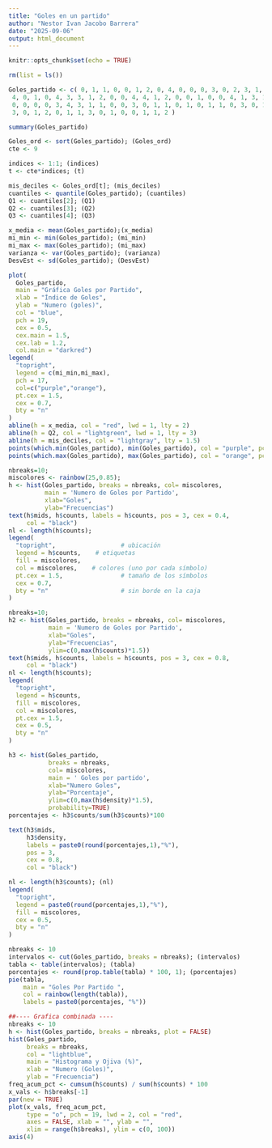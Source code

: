---
title: "Goles en un partido"
author: "Nestor Ivan Jacobo Barrera"
date: "2025-09-06"
output: html_document
---

```{r setup, include=FALSE}
knitr::opts_chunk$set(echo = TRUE)
```

```{r, echo=FALSE}
rm(list = ls())

```

```{r}
Goles_partido <- c( 0, 1, 1, 0, 0, 1, 2, 0, 4, 0, 0, 0, 3, 0, 2, 3, 1, 1, 0, 1, 3, 0, 0,
 4, 0, 1, 0, 4, 3, 3, 1, 2, 0, 0, 4, 4, 1, 2, 0, 0, 1, 0, 0, 4, 1, 3, 1, 0, 1, 0, 0, 3, 0, 0,
 0, 0, 0, 0, 3, 4, 3, 1, 1, 0, 0, 3, 0, 1, 1, 0, 1, 0, 1, 1, 0, 3, 0, 1, 3, 0, 0, 3, 1, 3, 1,
 3, 0, 1, 2, 0, 1, 1, 3, 0, 1, 0, 0, 1, 1, 2 )
```

```{r}
summary(Goles_partido)
```

```{r}
Goles_ord <- sort(Goles_partido); (Goles_ord)
cte <- 9
```

```{r}
indices <- 1:1; (indices)
t <- cte*indices; (t)
```

```{r}
mis_deciles <- Goles_ord[t]; (mis_deciles)
cuantiles <- quantile(Goles_partido); (cuantiles)
Q1 <- cuantiles[2]; (Q1)
Q2 <- cuantiles[3]; (Q2)
Q3 <- cuantiles[4]; (Q3)
```

```{r}
x_media <- mean(Goles_partido);(x_media)
mi_min <- min(Goles_partido); (mi_min)
mi_max <- max(Goles_partido); (mi_max)
varianza <- var(Goles_partido); (varianza) 
DesvEst <- sd(Goles_partido); (DesvEst)
```

```{r}
plot(
  Goles_partido,
  main = "Gráfica Goles por Partido",
  xlab = "Índice de Goles",
  ylab = "Numero (goles)",
  col = "blue",       
  pch = 19,           
  cex = 0.5,          
  cex.main = 1.5,     
  cex.lab = 1.2,      
  col.main = "darkred")
legend(
  "topright",                 
  legend = c(mi_min,mi_max),    
  pch = 17,
  col=c("purple","orange"),
  pt.cex = 1.5,                
  cex = 0.7,
  bty = "n"                    
)
abline(h = x_media, col = "red", lwd = 1, lty = 2)     
abline(h = Q2, col = "lightgreen", lwd = 1, lty = 3) 
abline(h = mis_deciles, col = "lightgray", lty = 1.5)
points(which.min(Goles_partido), min(Goles_partido), col = "purple", pch = 17, cex = 1.5)
points(which.max(Goles_partido), max(Goles_partido), col = "orange", pch = 17, cex = 1.5)
```

```{r}
nbreaks=10;
miscolores <- rainbow(25,0.85);
h <- hist(Goles_partido, breaks = nbreaks, col= miscolores, 
          main = 'Numero de Goles por Partido',
          xlab="Goles",
          ylab="Frecuencias")
text(h$mids, h$counts, labels = h$counts, pos = 3, cex = 0.4, 
     col = "black")
nl <- length(h$counts); 
legend(
  "topright",                  # ubicación
  legend = h$counts,    # etiquetas
  fill = miscolores,
  col = miscolores,    # colores (uno por cada símbolo)
  pt.cex = 1.5,                # tamaño de los símbolos
  cex = 0.7,
  bty = "n"                    # sin borde en la caja
)
```

```{r}
nbreaks=10;
h2 <- hist(Goles_partido, breaks = nbreaks, col= miscolores, 
           main = 'Numero de Goles por Partido',
           xlab="Goles",
           ylab="Frecuencias",
           ylim=c(0,max(h$counts)*1.5))
text(h$mids, h$counts, labels = h$counts, pos = 3, cex = 0.8, 
     col = "black")
nl <- length(h$counts); 
legend(
  "topright",                
  legend = h$counts,    
  fill = miscolores,
  col = miscolores,    
  pt.cex = 1.5,               
  cex = 0.5,
  bty = "n"                    
)
```

```{r}
h3 <- hist(Goles_partido, 
           breaks = nbreaks, 
           col= miscolores, 
           main = ' Goles por partido',
           xlab="Numero Goles",
           ylab="Porcentaje",
           ylim=c(0,max(h$density)*1.5),
           probability=TRUE)
porcentajes <- h3$counts/sum(h3$counts)*100

text(h3$mids, 
     h3$density, 
     labels = paste0(round(porcentajes,1),"%"),
     pos = 3, 
     cex = 0.8, 
     col = "black")

nl <- length(h3$counts); (nl)
legend(
  "topright",                
  legend = paste0(round(porcentajes,1),"%"),
  fill = miscolores,
  cex = 0.5,
  bty = "n"                   
)
```

```{r}
nbreaks <- 10
intervalos <- cut(Goles_partido, breaks = nbreaks); (intervalos)
tabla <- table(intervalos); (tabla)
porcentajes <- round(prop.table(tabla) * 100, 1); (porcentajes)
pie(tabla,
    main = "Goles Por Partido ",
    col = rainbow(length(tabla)),
    labels = paste0(porcentajes, "%"))
```

```{r}
##---- Grafica combinada ----
nbreaks <- 10
h <- hist(Goles_partido, breaks = nbreaks, plot = FALSE)
hist(Goles_partido,
     breaks = nbreaks,
     col = "lightblue",
     main = "Histograma y Ojiva (%)",
     xlab = "Numero (Goles)",
     ylab = "Frecuencia")
freq_acum_pct <- cumsum(h$counts) / sum(h$counts) * 100
x_vals <- h$breaks[-1]
par(new = TRUE)
plot(x_vals, freq_acum_pct,
     type = "o", pch = 19, lwd = 2, col = "red",
     axes = FALSE, xlab = "", ylab = "",
     xlim = range(h$breaks), ylim = c(0, 100))
axis(4)                           
```